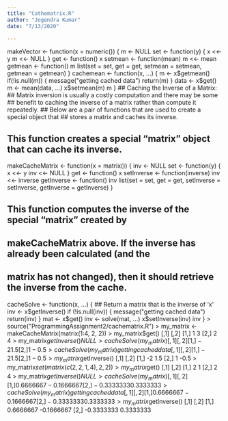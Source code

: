 ---
title: "Cathematrix.R"
author: "Jogendra Kumar"
date: "7/13/2020"

---

makeVector <- function(x = numeric()) {
        m <- NULL
        set <- function(y) {
                x <<- y
                m <<- NULL
        }
        get <- function() x
        setmean <- function(mean) m <<- mean
        getmean <- function() m
        list(set = set, get = get,
             setmean = setmean,
             getmean = getmean)
}
cachemean <- function(x, ...) {
        m <- x$getmean()
        if(!is.null(m)) {
                message("getting cached data")
                return(m)
        }
        data <- x$get()
        m <- mean(data, ...)
        x$setmean(m)
        m
}
## Caching the Inverse of a Matrix:
## Matrix inversion is usually a costly computation and there may be some 
## benefit to caching the inverse of a matrix rather than compute it repeatedly.
## Below are a pair of functions that are used to create a special object that 
## stores a matrix and caches its inverse.

## This function creates a special "matrix" object that can cache its inverse.

makeCacheMatrix <- function(x = matrix()) {
        inv <- NULL
        set <- function(y) {
                x <<- y
                inv <<- NULL
        }
        get <- function() x
        setInverse <- function(inverse) inv <<- inverse
        getInverse <- function() inv
        list(set = set,
             get = get,
             setInverse = setInverse,
             getInverse = getInverse)
}


## This function computes the inverse of the special "matrix" created by 
## makeCacheMatrix above. If the inverse has already been calculated (and the 
## matrix has not changed), then it should retrieve the inverse from the cache.

cacheSolve <- function(x, ...) {
        ## Return a matrix that is the inverse of 'x'
        inv <- x$getInverse()
        if (!is.null(inv)) {
                message("getting cached data")
                return(inv)
        }
        mat <- x$get()
        inv <- solve(mat, ...)
        x$setInverse(inv)
        inv
}
> source("ProgrammingAssignment2/cachematrix.R")
> my_matrix <- makeCacheMatrix(matrix(1:4, 2, 2))
> my_matrix$get()
     [,1] [,2]
[1,]    1    3
[2,]    2    4
> my_matrix$getInverse()
NULL
> cacheSolve(my_matrix)
     [,1] [,2]
[1,]   -2  1.5
[2,]    1 -0.5
> cacheSolve(my_matrix)
getting cached data
     [,1] [,2]
[1,]   -2  1.5
[2,]    1 -0.5
> my_matrix$getInverse()
     [,1] [,2]
[1,]   -2  1.5
[2,]    1 -0.5
> my_matrix$set(matrix(c(2, 2, 1, 4), 2, 2))
> my_matrix$get()
     [,1] [,2]
[1,]    2    1
[2,]    2    4
> my_matrix$getInverse()
NULL
> cacheSolve(my_matrix)
           [,1]       [,2]
[1,]  0.6666667 -0.1666667
[2,] -0.3333333  0.3333333
> cacheSolve(my_matrix)
getting cached data
           [,1]       [,2]
[1,]  0.6666667 -0.1666667
[2,] -0.3333333  0.3333333
> my_matrix$getInverse()
           [,1]       [,2]
[1,]  0.6666667 -0.1666667
[2,] -0.3333333  0.3333333
